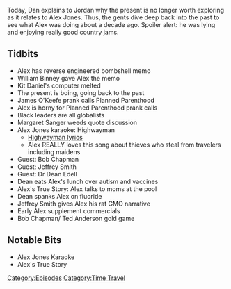 {{DEFAULTSORT:
    #_EPISODE_0123:March 18, 2008
}}{{Episode
    | title           = March 18, 2008
    | caption         = [https://knowledgefight.libsyn.com/knowledge-fight-march-18-2008 Listen to this episode on Libsyn]
    | episodeNumber   = 123
    | length          = 01:42:08
    | airDate         = January 26, 2018
    | coverageDate    = March 18, 2008
    | episodeType     = [[:Category:Time Travel|Time Travel]]
    | appearance      = [[William Binney]], [[Kit Daniels]], [[James O'Keefe]], [[Margaret Sanger]], [[Bob Chapman]], [[Jeffrey Smith]], [[Dr Dean Edell]], [[Ted Anderson]]
    | beverage        = Prophecy Wine
    | previousEpisode = [[122 LIVE: March 1-2, 2012]]
    | nextEpisode     = [[124: March 23, 2008]]
}}

{{Stub}}

Today, Dan explains to Jordan why the present is no longer worth exploring as it relates to Alex Jones. Thus, the gents dive deep back into the past to see what Alex was doing about a decade ago. Spoiler alert: he was lying and enjoying really good country jams.

==Tidbits==

*Alex has reverse engineered bombshell memo
*William Binney gave Alex the memo
*Kit Daniel's computer melted
*The present is boing, going back to the past
*James O'Keefe prank calls Planned Parenthood
*Alex is horny for Planned Parenthood prank calls
*Black leaders are all globalists
*Margaret Sanger weeds quote discussion
*Alex Jones karaoke: Highwayman
**[https://genius.com/The-highwaymen-highwayman-lyrics Highwayman lyrics]
**Alex REALLY loves this song about thieves who steal from travelers including maidens
*Guest: Bob Chapman
*Guest: Jeffrey Smith
*Guest: Dr Dean Edell
*Dean eats Alex's lunch over autism and vaccines
*Alex's True Story: Alex talks to moms at the pool
*Dean spanks Alex on fluoride
*Jeffrey Smith gives Alex his rat GMO narrative
*Early Alex supplement commercials
*Bob Chapman/ Ted Anderson gold game

==Notable Bits==

*Alex Jones Karaoke
*Alex's True Story

[[Category:Episodes]]
[[Category:Time Travel]]
